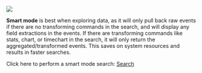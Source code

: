 ![](/static/app/splunk4champions2/images/lab1_task2_smart.png)

**Smart mode** is best when exploring data, as it will only pull back raw events if there are no transforming commands in the search, and will display any field extractions in the events. If there are transforming commands like stats, chart, or timechart in the search, it will only return the aggregated/transformed events. This saves on system resources and results in faster searches.

Click here to perform a smart mode search: [Search](/en-GB/app/splunk4champions/search?display.page.search.mode=smart&q=search%20index%3D_internal)
